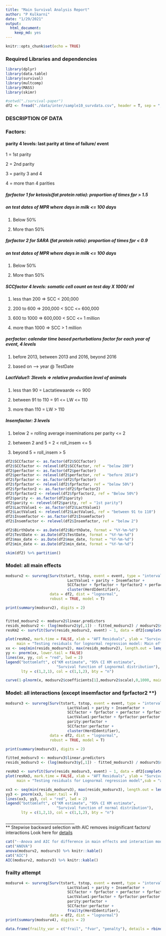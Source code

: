 ```yaml
---
title: "Main Survival Analysis Report"
author: "P Kulkarni"
date: "1/29/2021"
output: 
  html_document:
    keep_md: yes
---
```



```r
knitr::opts_chunk$set(echo = TRUE)
```

### Required Libraries and dependencies

```r
library(dplyr)
library(data.table)
library(survival)
library(multcomp)
library(MASS)
library(skimr)
```

```r
#setwd("./survival-paper")
df2 <- fread("./data/inter/sample10_survdata.csv", header = T, sep = ",", nThread = 2)
```

### DESCRIPTION OF DATA

### Factors: 

#### parity 4 levels: last parity at time of failure/ event
 
 1 = 1st parity
 
 2 = 2nd parity
 
 3 = parity 3 and 4
 
 4 = more than 4 parities
 
##### fprfactor 1 for ketosis(fat protein ratio): proportion of times fpr > 1.5 

##### on test dates of MPR where days in milk <= 100 days

 1. Below 50%
 
 2. More than 50%

##### fprfactor 2 for SARA (fat protein ratio): proportion of times fpr < 0.9 

##### on test dates of MPR where days in milk <= 100 days

 1. Below 50%
 
 2. More than 50%

##### SCCfactor 4 levels: somatic cell count on test day X 1000/ ml

 1. less than 200 => SCC < 200,000
 
 2. 200 to 600 => 200,000 < SCC <= 600,000
 
 4. 600 to 1000 => 600,000 < SCC <= 1 million
 
 5. more than 1000 => SCC > 1 million
 
##### perfactor: calendar time based perturbations factor for each year of event, 4 levels

 1. before 2013, between 2013 and 2016, beyond 2016
 
 2. based on --> year @ TestDate
 
##### LactValue1: 3levels => relative production level of animals
 
 1. less than 90 = Lactatiewaarde <= 900
 
 2. between 91 to 110 = 91 <= LW <= 110
 
 2. more than 110 = LW > 110

##### Insemfactor: 3 levels

 1. below 2 = rolling average inseminations per parity <= 2
 
 2. between 2 and 5 =  2 < roll_insem <= 5
 
 3. beyond 5 = roll_insem > 5


```r
df2$SCCfactor <- as.factor(df2$SCCfactor)
df2$SCCfactor <- relevel(df2$SCCfactor, ref = "below 200")
df2$perfactor <- as.factor(df2$perfactor)
df2$perfactor <- relevel(df2$perfactor, ref = "before 2014")
df2$fprfactor <- as.factor(df2$fprfactor)
df2$fprfactor <- relevel(df2$fprfactor, ref = "below 50%")
df2$fprfactor2 <- as.factor(df2$fprfactor2)
df2$fprfactor2 <- relevel(df2$fprfactor2, ref = "Below 50%")
df2$parity <- as.factor(df2$parity)
df2$parity <- relevel(df2$parity, ref = "1st parity")
df2$LactValue1 <- as.factor(df2$LactValue1)
df2$LactValue1 <- relevel(df2$LactValue1, ref = "between 91 to 110")
df2$Insemfactor <- as.factor(df2$Insemfactor)
df2$Insemfactor <- relevel(df2$Insemfactor, ref = "below 2")

df2$BirthDate <- as.Date(df2$BirthDate, format = "%Y-%m-%d")
df2$TestDate <- as.Date(df2$TestDate, format = "%Y-%m-%d")
df2$max_date <- as.Date(df2$max_date, format = "%Y-%m-%d")
df2$min_date <- as.Date(df2$min_date, format = "%Y-%m-%d")
```

```r
skim(df2) %>% partition()
```


### Model: all main effects
```r
modsurv2 <- survreg(Surv(tstart, tstop, event = event, type = "interval") ~
                            LactValue1 + parity + Insemfactor +
                            SCCfactor + fprfactor + fprfactor2 + perfactor +
                            cluster(HerdIdentifier),
                    data = df2, dist = "lognormal",
                    robust = TRUE, model = T)

print(summary(modsurv2), digits = 2)


fitted_modsurv2 <- modsurv2$linear.predictors
resids_modsurv2 <- (log(modsurv2$y[,1]) - fitted_modsurv2) / modsurv2$scale
resKm2 <- survfit(Surv(resids_modsurv2, event) ~ 1, data = df2[complete.cases(df2),])

plot(resKm2, mark.time = FALSE, xlab = "AFT Residuals", ylab = "Survival Probability",
     main = "Testing residuals for lognormal regression model: Main effects")
xx <- seq(min(resids_modsurv2), max(resids_modsurv2), length.out = length(resids_modsurv2))
yy <- pnorm(xx, lower.tail = FALSE)
lines(xx, yy, col = "red", lwd = 2)
legend("bottomleft", c("KM estimate", "95% CI KM estimate",
                       "Survival function of Lognormal distribution"),
       lty = c(1,2,1), col = c(1,1,2), bty = "n")

curve(1-plnorm(x, modsurv2$coefficients[1],modsurv2$scale),0,1000, main = "baseline survival from model2", ylab = "survival probability", xlab = "time in weeks", add = F)
```

### Model: all interactions (except insemfactor and fprfactor2 **)

```r
modsurv3 <- survreg(Surv(tstart, tstop, event = event, type = "interval") ~ 
                            LactValue1 + parity + Insemfactor + 
                            SCCfactor + fprfactor + perfactor + fprfactor2 +
                            LactValue1:perfactor + fprfactor:perfactor +
                            parity:perfactor + 
                            SCCfactor:perfactor +
                            cluster(HerdIdentifier), 
                    data = df2, dist = "lognormal",
                    robust = TRUE, model = T)

print(summary(modsurv3), digits = 2)

fitted_modsurv3 <- modsurv3$linear.predictors
resids_modsurv3 <- (log(modsurv3$y[,1]) - fitted_modsurv3) / modsurv3$scale

resKm3 <- survfit(Surv(resids_modsurv3, event) ~ 1, data = df2[complete.cases(df2),])
plot(resKm3, mark.time = FALSE, xlab = "AFT Residuals", ylab = "Survival Probability",
     main = "Testing residuals for Lognormal regression model",sub = "all significant interactions")

xx3 <- seq(min(resids_modsurv3), max(resids_modsurv3), length.out = length(resids_modsurv3))
yy3 <- pnorm(xx3, lower.tail = F)
lines(xx3, yy3, col = "red", lwd = 2)
legend("bottomleft", c("KM estimate", "95% CI KM estimate", 
                       "Survival function of normal distribution"), 
       lty = c(1,2,1), col = c(1,1,2), bty = "n")
```
___________________________________ <br/>
** Stepwise backward selection with AIC removes insignificant factors/ interactions
Look here for [details](https://www.rdocumentation.org/packages/MASS/versions/7.3-53/topics/stepAIC)


```r

cat("--Anova and AIC for difference in main effects and interaction model--")
cat("ANOVA")
anova(modsurv2, modsurv3) %>% knitr::kable()
cat("AIC")
AIC(modsurv2, modsurv3) %>% knitr::kable()
```




### frailty attempt

```r
modsurv4 <- survreg(Surv(tstart, tstop, event = event, type = "interval") ~ 
                            LactValue1 + parity + Insemfactor + 
                            SCCfactor + fprfactor + perfactor + fprfactor2 +
                            LactValue1:perfactor + fprfactor:perfactor +
                            parity:perfactor + 
                            SCCfactor:perfactor +
                            frailty(HerdIdentifier), 
                    data = df2, dist = "lognormal")
print(summary(modsurv4), digits = 2)

data.frame(frailty_var = c("frail", "fvar", "penalty"), details = rbind(paste(round(modsurv4$frail,2), collapse = ","), paste(round(modsurv4$fvar,2), collapse = ","), round(modsurv4$penalty,2))) %>% knitr::kable(digits = 2)

```
